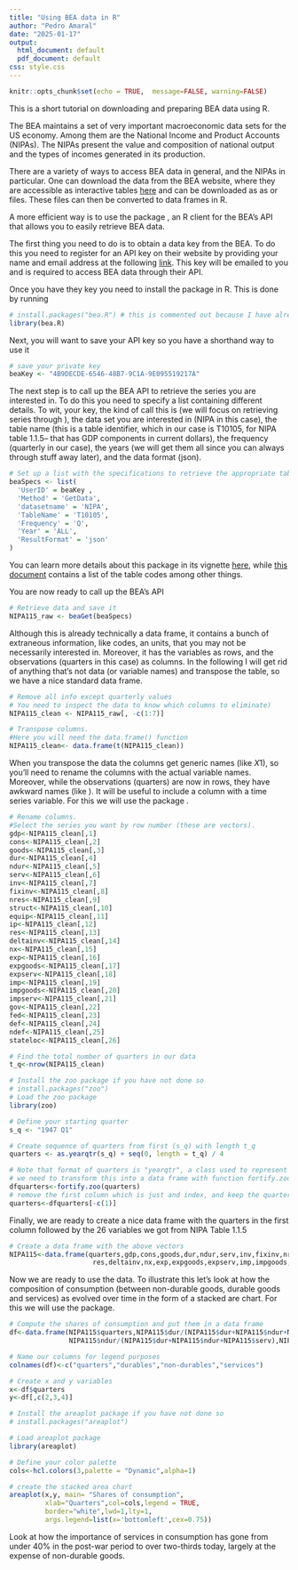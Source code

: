 ---
title: "Using BEA data in R"
author: "Pedro Amaral"
date: "2025-01-17"
output:
  html_document: default
  pdf_document: default
css: style.css
---

```{r setup, include=FALSE,}
knitr::opts_chunk$set(echo = TRUE,  message=FALSE, warning=FALSE)
```

This is a short tutorial on downloading and preparing BEA data using R.

The BEA maintains a set of very important macroeconomic data sets for the US economy. Among them are the National Income and Product Accounts (NIPAs). The NIPAs present the value and composition of national output and the types of incomes generated in its production.

There are a variety of ways to access BEA data in general, and the NIPAs in particular. One can download the data from the BEA website, where they are accessible as interactive tables [here](https://apps.bea.gov/iTable/?reqid=19&step=2&isuri=1&categories=survey&_gl=1*znt1c4*_ga*MTMzNTQzMTEyMC4xNzM2NzkxMjQ5*_ga_J4698JNNFT*MTczNzA4MTI0NS42LjEuMTczNzA4MTU1MS41Ny4wLjA.) and can be downloaded as as \verb".xls" or \verb".csv" files. These files can then be converted to data frames in R.

A more efficient way is to use the package \verb"bea.R", an R client for the BEA's API that allows you to easily retrieve BEA data.

The first thing you need to do is to obtain a data key from the BEA. To do this you need to register for an API key on their website by providing your name and email address at the following [link](https://apps.bea.gov/API/signup/index.cfm). This key will be emailed to you and is required to access BEA data through their API.

Once you have they key you need to install the \verb"bea.R" package in R. This is done by running

```{r}
# install.packages("bea.R") # this is commented out because I have already installed this package 
library(bea.R)
```

Next, you will want to save your API key so you have a shorthand way to use it

```{r}
# save your private key
beaKey <- "4B9DECDE-6546-48B7-9C1A-9E095519217A"
```

The next step is to call up the BEA API to retrieve the series you are interested in. To do this you need to specify a list containing different details. To wit, your key, the kind of call this is (we will focus on retrieving series through \verb"GetData"), the data set you are interested in (NIPA in this case), the table name (this is a table identifier, which in our case is T10105, for NIPA table 1.1.5-- that has GDP components in current dollars), the frequency (quarterly in our case), the years (we will get them all since you can always through stuff away later), and the data format (json).

```{r}
# Set up a list with the specifications to retrieve the appropriate table 
beaSpecs <- list(
  'UserID' = beaKey ,
  'Method' = 'GetData',
  'datasetname' = 'NIPA',
  'TableName' = 'T10105',
  'Frequency' = 'Q',
  'Year' = 'ALL',
  'ResultFormat' = 'json'
)
```

You can learn more details about this package in its vignette [here](chrome-extension://efaidnbmnnnibpcajpcglclefindmkaj/https://cran.r-project.org/web/packages/bea.R/bea.R.pdf), while [this document](https://apps.bea.gov/api/_pdf/bea_web_service_api_user_guide.pdf) contains a list of the table codes among other things. 

You are now ready to call up the BEA's API
```{r}
# Retrieve data and save it
NIPA115_raw <- beaGet(beaSpecs)
```
Although this is already technically a data frame, it contains a bunch of extraneous information, like codes, an units, that you may not be necessarily interested in. Moreover, it has the variables as rows, and the observations (quarters in this case) as columns. In the following I will get rid of anything that's not data (or variable names) and transpose the table, so we have a nice standard data frame.

```{r}
# Remove all info except quarterly values
# You need to inspect the data to know which columns to eliminate) 
NIPA115_clean <- NIPA115_raw[, -c(1:7)] 

# Transpose columns. 
#Here you will need the data.frame() function 
NIPA115_clean<- data.frame(t(NIPA115_clean))
```

When you transpose the data the columns get generic names (like $X1$), so you'll need to rename the columns with the actual variable names. Moreover, while the observations (quarters) are now in rows, they have awkward names (like \verb"DataValue_1947Q1"). It will be useful to include a column with a time series variable. For this we will use the package \verb"zoo".  

```{r}
# Rename columns. 
#Select the series you want by row number (these are vectors).
gdp<-NIPA115_clean[,1]
cons<-NIPA115_clean[,2]
goods<-NIPA115_clean[,3]
dur<-NIPA115_clean[,4]
ndur<-NIPA115_clean[,5]
serv<-NIPA115_clean[,6]
inv<-NIPA115_clean[,7]
fixinv<-NIPA115_clean[,8]
nres<-NIPA115_clean[,9]
struct<-NIPA115_clean[,10]
equip<-NIPA115_clean[,11]
ip<-NIPA115_clean[,12]
res<-NIPA115_clean[,13]
deltainv<-NIPA115_clean[,14]
nx<-NIPA115_clean[,15]
exp<-NIPA115_clean[,16]
expgoods<-NIPA115_clean[,17]
expserv<-NIPA115_clean[,18]
imp<-NIPA115_clean[,19]
impgoods<-NIPA115_clean[,20]
impserv<-NIPA115_clean[,21]
gov<-NIPA115_clean[,22]
fed<-NIPA115_clean[,23]
def<-NIPA115_clean[,24]
ndef<-NIPA115_clean[,25]
stateloc<-NIPA115_clean[,26]

# Find the total number of quarters in our data
t_q<-nrow(NIPA115_clean)

# Install the zoo package if you have not done so
# install.packages("zoo") 
# Load the zoo package
library(zoo)

# Define your starting quarter
s_q <- "1947 Q1"

# Create sequence of quarters from first (s_q) with length t_q
quarters <- as.yearqtr(s_q) + seq(0, length = t_q) / 4

# Note that format of quarters is "yearqtr", a class used to represent quarterly data 
# we need to transform this into a data frame with function fortify.zoo()
dfquarters<-fortify.zoo(quarters)
# remove the first column which is just and index, and keep the quarters
quarters<-dfquarters[-c(1)]
```

Finally, we are ready to create a nice data frame with the quarters in the first column followed by the 26 variables we got from NIPA Table 1.1.5

```{r}
# Create a data frame with the above vectors
NIPA115<-data.frame(quarters,gdp,cons,goods,dur,ndur,serv,inv,fixinv,nres,struct,equip,ip,
                     res,deltainv,nx,exp,expgoods,expserv,imp,impgoods,impserv,gov,fed,def,ndef,stateloc)
```

Now we are ready to use the data. To illustrate this let's look at how the composition of consumption (between non-durable goods, durable goods and services) as evolved over time in the form of a stacked are chart. For this we will use the \verb"areaplot" package.

```{r}
# Compute the shares of consumption and put them in a data frame
df<-data.frame(NIPA115$quarters,NIPA115$dur/(NIPA115$dur+NIPA115$ndur+NIPA115$serv),
               NIPA115$ndur/(NIPA115$dur+NIPA115$ndur+NIPA115$serv),NIPA115$serv/(NIPA115$dur+NIPA115$ndur+NIPA115$serv))

# Name our columns for legend purposes
colnames(df)<-c("quarters","durables","non-durables","services")

# Create x and y variables
x<-df$quarters
y<-df[,c(2,3,4)]

# Install the areaplot package if you have not done so
# install.packages("areaplot") 

# Load areaplot package
library(areaplot)

# Define your color palette
cols<-hcl.colors(3,palette = "Dynamic",alpha=1)

# create the stacked area chart
areaplot(x,y, main= "Shares of consumption",
         xlab="Quarters",col=cols,legend = TRUE,
         border="white",lwd=1,lty=1,
         args.legend=list(x='bottomleft',cex=0.75))

```

Look at how the importance of services in consumption has gone from under 40% in the post-war period to over two-thirds today, largely at the expense of non-durable goods.

